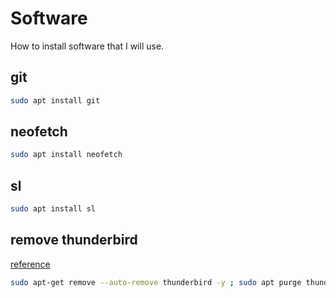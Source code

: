 # Software

How to install software that I will use.

## git

```bash
sudo apt install git
```

## neofetch

```bash
sudo apt install neofetch
```

## sl

```bash
sudo apt install sl
```

## remove thunderbird

[reference](https://forums.linuxmint.com/viewtopic.php?t=398245)

```bash
sudo apt-get remove --auto-remove thunderbird -y ; sudo apt purge thunderbird -y
```
